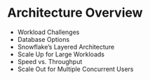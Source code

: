 # Architecture Overview

- Workload Challenges
- Database Options
- Snowflake’s Layered Architecture
- Scale Up for Large Workloads
- Speed vs. Throughput
- Scale Out for Multiple Concurrent Users

